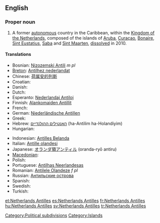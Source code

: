 {{wikipedia}}
==English==

===Proper noun===
{{en-proper noun|head=[[Netherlands]] [[Antilles]]}}

# A former [[autonomous]] country in the Caribbean, within the [[Kingdom of the Netherlands]], composed of the islands of [[Aruba]], [[Curaçao]], [[Bonaire]], [[Sint Eustatius]], [[Saba]] and [[Sint Maarten]], [[dissolve]]d in 2010.

====Translations====
{{trans-top|former autonomous territory}}
* Bosnian: [[Nizozemski Antili]] ''m pl''
* [[Breton]]: [[Antilhez nederlandat]]
* Chinese: [[荷属安的列斯]]
* Croatian: {{t|hr|Nizozemski Antili }}
* Danish: {{t|da|Nederlandske Antiller}}
* Dutch: {{t-|nl|Nederlandse Antillen}}
* Esperanto: [[Nederlandaj Antiloj]]
* Finnish: [[Alankomaiden Antillit]]
* French: {{t+|fr|Antilles néerlandaises}}
* German: [[Niederländische Antillen]]
* Greek: {{t+|el|Ολλανδικές Αντίλλες|f|p|sc=Grek}}
* Hebrew: [[האנטילים ההולנדיים]] (ha-Antilim ha-Holandiyim)
* Hungarian: {{t+|hu|Holland Antillák}}
{{trans-mid}}
* Indonesian: [[Antilles Belanda]]
* Italian: [[Antille olandesi]]
* Japanese: [[オランダ領アンティル]] (oranda-ryō antiru)
* [[Macedonian]]: {{t|mk|Холандски Антили|p|tr=Hólandski Antíli|xs=Macedonian}}
* Polish: {{t+|pl|Antyle Holenderskie}}
* Portuguese: [[Antilhas Neerlandesas]]
* Romanian: [[Antilele Olandeze]] ''f pl''
* Russian: [[Антильские острова]]
* Spanish: {{t+|es|Antillas Neerlandesas}}
* Swedish: {{t+|sv|Nederländska Antillerna}}
* Turkish: {{t+|tr|Hollanda Antilleri}}
{{trans-bottom}}

[[Category:Political subdivisions]]
[[Category:Islands]]

[[et:Netherlands Antilles]]
[[es:Netherlands Antilles]]
[[fr:Netherlands Antilles]]
[[hu:Netherlands Antilles]]
[[sv:Netherlands Antilles]]
[[tr:Netherlands Antilles]]